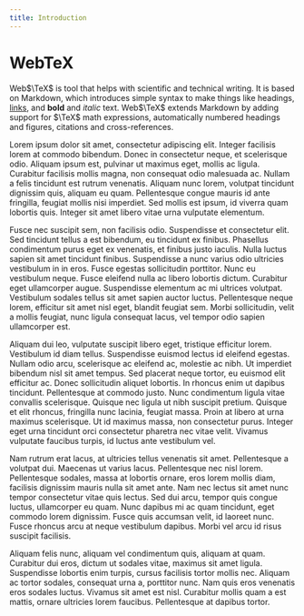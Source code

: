 ```yaml
---
title: Introduction
---
```


# WebTeX

Web$\TeX$ is tool that helps with scientific and technical writing. It is based on Markdown, which introduces simple syntax to make things like headings, [links](https://en.wikipedia.org/wiki/Hyperlink), and **bold** and _italic_ text. Web$\TeX$ extends Markdown by adding support for $\TeX$ math expressions, automatically numbered headings and figures, citations and cross-references.

Lorem ipsum dolor sit amet, consectetur adipiscing elit. Integer facilisis lorem at commodo bibendum. Donec in consectetur neque, et scelerisque odio. Aliquam ipsum est, pulvinar ut maximus eget, mollis ac ligula. Curabitur facilisis mollis magna, non consequat odio malesuada ac. Nullam a felis tincidunt est rutrum venenatis. Aliquam nunc lorem, volutpat tincidunt dignissim quis, aliquam eu quam. Pellentesque congue mauris id ante fringilla, feugiat mollis nisi imperdiet. Sed mollis est ipsum, id viverra quam lobortis quis. Integer sit amet libero vitae urna vulputate elementum.

Fusce nec suscipit sem, non facilisis odio. Suspendisse et consectetur elit. Sed tincidunt tellus a est bibendum, eu tincidunt ex finibus. Phasellus condimentum purus eget ex venenatis, et finibus justo iaculis. Nulla luctus sapien sit amet tincidunt finibus. Suspendisse a nunc varius odio ultricies vestibulum in in eros. Fusce egestas sollicitudin porttitor. Nunc eu vestibulum neque. Fusce eleifend nulla ac libero lobortis dictum. Curabitur eget ullamcorper augue. Suspendisse elementum ac mi ultrices volutpat. Vestibulum sodales tellus sit amet sapien auctor luctus. Pellentesque neque lorem, efficitur sit amet nisl eget, blandit feugiat sem. Morbi sollicitudin, velit a mollis feugiat, nunc ligula consequat lacus, vel tempor odio sapien ullamcorper est.

Aliquam dui leo, vulputate suscipit libero eget, tristique efficitur lorem. Vestibulum id diam tellus. Suspendisse euismod lectus id eleifend egestas. Nullam odio arcu, scelerisque ac eleifend ac, molestie ac nibh. Ut imperdiet bibendum nisl sit amet tempus. Sed placerat neque tortor, eu euismod elit efficitur ac. Donec sollicitudin aliquet lobortis. In rhoncus enim ut dapibus tincidunt. Pellentesque at commodo justo. Nunc condimentum ligula vitae convallis scelerisque. Quisque nec ligula ut nibh suscipit pretium. Quisque et elit rhoncus, fringilla nunc lacinia, feugiat massa. Proin at libero at urna maximus scelerisque. Ut id maximus massa, non consectetur purus. Integer eget urna tincidunt orci consectetur pharetra nec vitae velit. Vivamus vulputate faucibus turpis, id luctus ante vestibulum vel.

Nam rutrum erat lacus, at ultricies tellus venenatis sit amet. Pellentesque a volutpat dui. Maecenas ut varius lacus. Pellentesque nec nisl lorem. Pellentesque sodales, massa at lobortis ornare, eros lorem mollis diam, facilisis dignissim mauris nulla sit amet ante. Nam nec lectus sit amet nunc tempor consectetur vitae quis lectus. Sed dui arcu, tempor quis congue luctus, ullamcorper eu quam. Nunc dapibus mi ac quam tincidunt, eget commodo lorem dignissim. Fusce quis accumsan velit, id laoreet nunc. Fusce rhoncus arcu at neque vestibulum dapibus. Morbi vel arcu id risus suscipit facilisis.

Aliquam felis nunc, aliquam vel condimentum quis, aliquam at quam. Curabitur dui eros, dictum ut sodales vitae, maximus sit amet ligula. Suspendisse lobortis enim turpis, cursus facilisis tortor mollis nec. Aliquam ac tortor sodales, consequat urna a, porttitor nunc. Nam quis eros venenatis eros sodales luctus. Vivamus sit amet est nisl. Curabitur mollis quam a est mattis, ornare ultricies lorem faucibus. Pellentesque at dapibus tortor.
